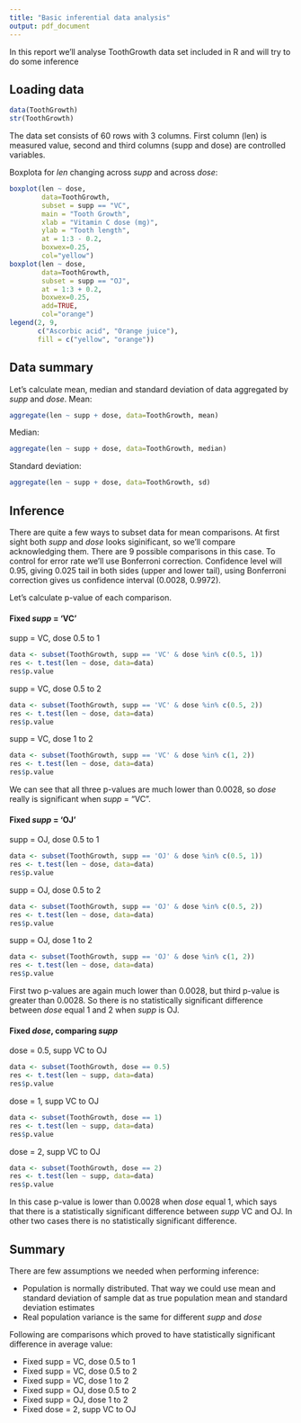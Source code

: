 ```yaml
---
title: "Basic inferential data analysis"
output: pdf_document
---
```


In this report we'll analyse ToothGrowth data set included in R and will try to do some inference

## Loading data

```r
data(ToothGrowth)
str(ToothGrowth)
```

The data set consists of 60 rows with 3 columns. First column (len) is measured value, second and third columns (supp and dose) are controlled variables.

Boxplota for *len* changing across *supp* and across *dose*:

```r
boxplot(len ~ dose, 
        data=ToothGrowth, 
        subset = supp == "VC", 
        main = "Tooth Growth",
        xlab = "Vitamin C dose (mg)",
        ylab = "Tooth length",
        at = 1:3 - 0.2, 
        boxwex=0.25, 
        col="yellow")
boxplot(len ~ dose, 
        data=ToothGrowth, 
        subset = supp == "OJ", 
        at = 1:3 + 0.2, 
        boxwex=0.25, 
        add=TRUE,
        col="orange")
legend(2, 9, 
       c("Ascorbic acid", "Orange juice"),
       fill = c("yellow", "orange"))
```

## Data summary

Let's calculate mean, median and standard deviation of data aggregated by *supp* and *dose*. Mean:
```r
aggregate(len ~ supp + dose, data=ToothGrowth, mean)
```
Median:
```r
aggregate(len ~ supp + dose, data=ToothGrowth, median)
```
Standard deviation:
```r
aggregate(len ~ supp + dose, data=ToothGrowth, sd)
```

## Inference

There are quite a few ways to subset data for mean comparisons. At first sight both *supp* and *dose* looks siginificant, so we'll compare acknowledging them. There are 9 possible comparisons in this case. To control for error rate we'll use Bonferroni correction. Confidence level will 0.95, giving 0.025 tail in both sides (upper and lower tail), using Bonferroni correction gives us confidence interval (0.0028, 0.9972).

Let's calculate p-value of each comparison.

#### Fixed *supp* = 'VC'

supp = VC, dose 0.5 to 1

```r
data <- subset(ToothGrowth, supp == 'VC' & dose %in% c(0.5, 1))
res <- t.test(len ~ dose, data=data)
res$p.value
```

supp = VC, dose 0.5 to 2

```r
data <- subset(ToothGrowth, supp == 'VC' & dose %in% c(0.5, 2))
res <- t.test(len ~ dose, data=data)
res$p.value
```

supp = VC, dose 1 to 2

```r
data <- subset(ToothGrowth, supp == 'VC' & dose %in% c(1, 2))
res <- t.test(len ~ dose, data=data)
res$p.value
```

We can see that all three p-values are much lower than 0.0028, so *dose* really is significant when *supp* = "VC".

#### Fixed *supp* = 'OJ'

supp = OJ, dose 0.5 to 1

```r
data <- subset(ToothGrowth, supp == 'OJ' & dose %in% c(0.5, 1))
res <- t.test(len ~ dose, data=data)
res$p.value
```

supp = OJ, dose 0.5 to 2

```r
data <- subset(ToothGrowth, supp == 'OJ' & dose %in% c(0.5, 2))
res <- t.test(len ~ dose, data=data)
res$p.value
```

supp = OJ, dose 1 to 2

```r
data <- subset(ToothGrowth, supp == 'OJ' & dose %in% c(1, 2))
res <- t.test(len ~ dose, data=data)
res$p.value
```

First two p-values are again much lower than 0.0028, but third p-value is greater than 0.0028. So there is no statistically significant difference between *dose* equal 1 and 2 when *supp* is OJ.

#### Fixed *dose*, comparing *supp*

dose = 0.5, supp VC to OJ

```r
data <- subset(ToothGrowth, dose == 0.5)
res <- t.test(len ~ supp, data=data)
res$p.value
```

dose = 1, supp VC to OJ

```r
data <- subset(ToothGrowth, dose == 1)
res <- t.test(len ~ supp, data=data)
res$p.value
```

dose = 2, supp VC to OJ

```r
data <- subset(ToothGrowth, dose == 2)
res <- t.test(len ~ supp, data=data)
res$p.value
```

In this case p-value is lower than 0.0028 when *dose* equal 1, which says that there is a statistically significant difference between *supp* VC and OJ. In other two cases there is no statistically significant difference.

## Summary

There are few assumptions we needed when performing inference:

* Population is normally distributed. That way we could use mean and standard deviation of sample dat as true population mean and standard deviation estimates
* Real population variance is the same for different *supp* and *dose*

Following are comparisons which proved to have statistically significant difference in average value:

* Fixed supp = VC, dose 0.5 to 1
* Fixed supp = VC, dose 0.5 to 2
* Fixed supp = VC, dose 1 to 2
* Fixed supp = OJ, dose 0.5 to 2
* Fixed supp = OJ, dose 1 to 2
* Fixed dose = 2, supp VC to OJ
